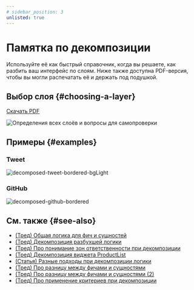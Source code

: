 ```yaml
---
# sidebar_position: 3
unlisted: true
---
```


# Памятка по декомпозиции

Используйте её как быстрый справочник, когда вы решаете, как разбить ваш интерфейс по слоям. Ниже также доступна PDF-версия, чтобы вы могли распечатать её и держать под подушкой.

## Выбор слоя {#choosing-a-layer}

[Скачать PDF](/files/choosing-a-layer-ru.pdf)

![Определения всех слоёв и вопросы для самопроверки](/img/choosing-a-layer-ru.jpg)

## Примеры {#examples}

### Tweet

![decomposed-tweet-bordered-bgLight](/img/decompose-twitter.png)

### GitHub

![decomposed-github-bordered](/img/decompose-github.jpg)

## См. также {#see-also}
- [(Тред) Общая логика для фич и сущностей](https://t.me/feature_sliced/4262)
- [(Тред) Декомпозиция разбухшей логики](https://t.me/feature_sliced/4210)
- [(Тред) Про понимание зон ответственности при декомпозиции](https://t.me/feature_sliced/4088)
- [(Тред) Декомпозиция виджета ProductList](https://t.me/feature_sliced/3828)
- [(Статья) Разные подходы при декомпозиции логики](https://www.pluralsight.com/guides/how-to-organize-your-react-+-redux-codebase)
- [(Тред) Про разницу между фичами и сущностями](https://t.me/feature_sliced/3776)
- [(Тред) Про разницу между фичами и сущностями (2)](https://t.me/feature_sliced/3248)
- [(Тред) Про применение критериев при декомпозиции](https://t.me/feature_sliced/3833)
